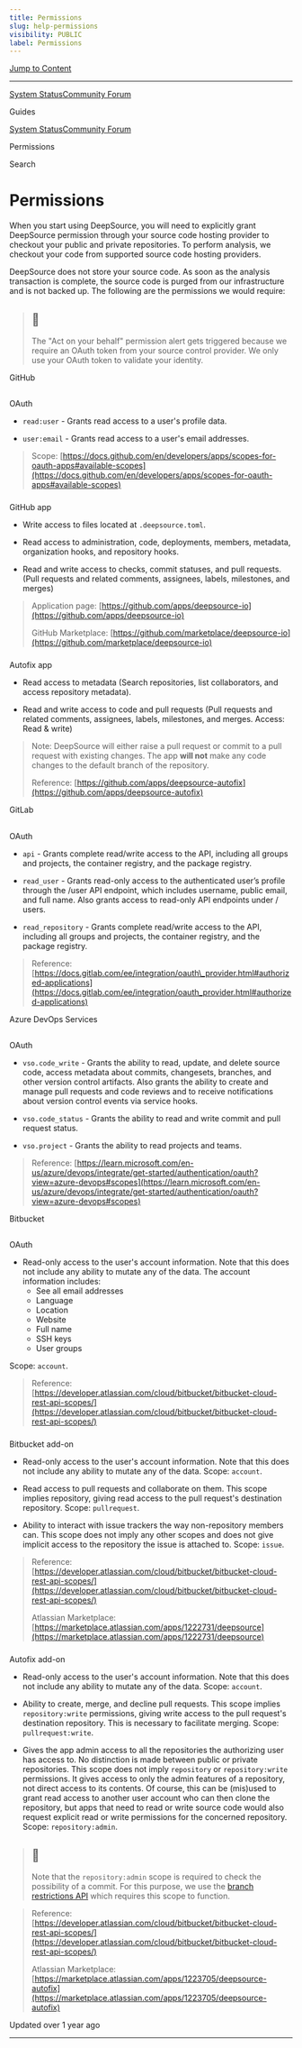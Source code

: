 ```yaml
---
title: Permissions
slug: help-permissions
visibility: PUBLIC
label: Permissions
---
```

[Jump to Content](#content)

* * *

[System Status](https://deepsourcestatus.com/)[Community Forum](https://discuss.deepsource.com/)

Guides

[System Status](https://deepsourcestatus.com/)[Community Forum](https://discuss.deepsource.com/)

Permissions

Search

Permissions
===========

When you start using DeepSource, you will need to explicitly grant DeepSource permission through your source code hosting provider to checkout your public and private repositories. To perform analysis, we checkout your code from supported source code hosting providers.

DeepSource does not store your source code. As soon as the analysis transaction is complete, the source code is purged from our infrastructure and is not backed up. The following are the permissions we would require:

> 📘
> --
> 
> The "Act on your behalf" permission alert gets triggered because we require an OAuth token from your source control provider. We only use your OAuth token to validate your identity.

GitHub

[](#github)
---------------------

### 

OAuth

[](#oauth)

*   `read:user` - Grants read access to a user's profile data.
    
*   `user:email` - Grants read access to a user's email addresses.
    

> Scope: [https://docs.github.com/en/developers/apps/scopes-for-oauth-apps#available-scopes](https://docs.github.com/en/developers/apps/scopes-for-oauth-apps#available-scopes)

### 

GitHub app

[](#github-app)

*   Write access to files located at `.deepsource.toml`.
    
*   Read access to administration, code, deployments, members, metadata, organization hooks, and repository hooks.
    
*   Read and write access to checks, commit statuses, and pull requests. (Pull requests and related comments, assignees, labels, milestones, and merges)
    

> Application page: [https://github.com/apps/deepsource-io](https://github.com/apps/deepsource-io)
> 
> GitHub Marketplace: [https://github.com/marketplace/deepsource-io](https://github.com/marketplace/deepsource-io)

### 

Autofix app

[](#autofix-app)

*   Read access to metadata (Search repositories, list collaborators, and access repository metadata).
    
*   Read and write access to code and pull requests (Pull requests and related comments, assignees, labels, milestones, and merges. Access: Read & write)
    

> Note: DeepSource will either raise a pull request or commit to a pull request with existing changes. The app **will not** make any code changes to the default branch of the repository.
> 
> Reference: [https://github.com/apps/deepsource-autofix](https://github.com/apps/deepsource-autofix)

GitLab

[](#gitlab)
---------------------

### 

OAuth

[](#oauth-1)

*   `api` - Grants complete read/write access to the API, including all groups and projects, the container registry, and the package registry.
    
*   `read_user` - Grants read-only access to the authenticated user’s profile through the /user API endpoint, which includes username, public email, and full name. Also grants access to read-only API endpoints under / users.
    
*   `read_repository` - Grants complete read/write access to the API, including all groups and projects, the container registry, and the package registry.
    

> Reference: [https://docs.gitlab.com/ee/integration/oauth\_provider.html#authorized-applications](https://docs.gitlab.com/ee/integration/oauth_provider.html#authorized-applications)

Azure DevOps Services

[](#azure-devops-services)
---------------------------------------------------

### 

OAuth

[](#oauth-2)

*   `vso.code_write` - Grants the ability to read, update, and delete source code, access metadata about commits, changesets, branches, and other version control artifacts. Also grants the ability to create and manage pull requests and code reviews and to receive notifications about version control events via service hooks.
    
*   `vso.code_status` - Grants the ability to read and write commit and pull request status.
    
*   `vso.project` - Grants the ability to read projects and teams.
    

> Reference: [https://learn.microsoft.com/en-us/azure/devops/integrate/get-started/authentication/oauth?view=azure-devops#scopes](https://learn.microsoft.com/en-us/azure/devops/integrate/get-started/authentication/oauth?view=azure-devops#scopes)

Bitbucket

[](#bitbucket)
---------------------------

### 

OAuth

[](#oauth-3)

*   Read-only access to the user's account information. Note that this does not include any ability to mutate any of the data. The account information includes:
    *   See all email addresses
    *   Language
    *   Location
    *   Website
    *   Full name
    *   SSH keys
    *   User groups

Scope: `account`.

> Reference: [https://developer.atlassian.com/cloud/bitbucket/bitbucket-cloud-rest-api-scopes/](https://developer.atlassian.com/cloud/bitbucket/bitbucket-cloud-rest-api-scopes/)

### 

Bitbucket add-on

[](#bitbucket-add-on)

*   Read-only access to the user's account information. Note that this does not include any ability to mutate any of the data. Scope: `account`.
    
*   Read access to pull requests and collaborate on them. This scope implies repository, giving read access to the pull request's destination repository. Scope: `pullrequest`.
    
*   Ability to interact with issue trackers the way non-repository members can. This scope does not imply any other scopes and does not give implicit access to the repository the issue is attached to. Scope: `issue`.
    

> Reference: [https://developer.atlassian.com/cloud/bitbucket/bitbucket-cloud-rest-api-scopes/](https://developer.atlassian.com/cloud/bitbucket/bitbucket-cloud-rest-api-scopes/)
> 
> Atlassian Marketplace: [https://marketplace.atlassian.com/apps/1222731/deepsource](https://marketplace.atlassian.com/apps/1222731/deepsource)

### 

Autofix add-on

[](#autofix-add-on)

*   Read-only access to the user's account information. Note that this does not include any ability to mutate any of the data. Scope: `account`.
    
*   Ability to create, merge, and decline pull requests. This scope implies `repository:write` permissions, giving write access to the pull request's destination repository. This is necessary to facilitate merging. Scope: `pullrequest:write`.
    
*   Gives the app admin access to all the repositories the authorizing user has access to. No distinction is made between public or private repositories. This scope does not imply `repository` or `repository:write` permissions. It gives access to only the admin features of a repository, not direct access to its contents. Of course, this can be (mis)used to grant read access to another user account who can then clone the repository, but apps that need to read or write source code would also request explicit read or write permissions for the concerned repository. Scope: `repository:admin`.
    

> 🚧
> --
> 
> Note that the `repository:admin` scope is required to check the possibility of a commit. For this purpose, we use the [branch restrictions API](https://developer.atlassian.com/bitbucket/api/2/reference/resource/repositories/%7Bworkspace%7D/%7Brepo_slug%7D/branch-restrictions) which requires this scope to function.

> Reference: [https://developer.atlassian.com/cloud/bitbucket/bitbucket-cloud-rest-api-scopes/](https://developer.atlassian.com/cloud/bitbucket/bitbucket-cloud-rest-api-scopes/)
> 
> Atlassian Marketplace: [https://marketplace.atlassian.com/apps/1223705/deepsource-autofix](https://marketplace.atlassian.com/apps/1223705/deepsource-autofix)

Updated over 1 year ago

* * *
